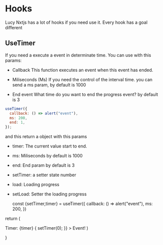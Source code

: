 # Hooks

Lucy Nxtjs has a lot of hooks if you need use it. Every hook has a goal different

## UseTimer

If you need a execute a event in determinate time. You can use with this params:

- Callback
  This function executes an event when this event has ended.
- Miliseconds (Ms)
  If you need the control of the interval time. you can send a ms param, by default is 1000

- End event
  What time do you want to end the progress event? by default is 3

```js
useTimer({
  callback: () => alert("event"),
  ms: 200,
  end: 1,
});
```

and this return a object with this params

- timer: The current value start to end.
- ms: Miliseconds by default is 1000
- end: End param by default is 3
- setTimer: a setter state number
- load: Loading progress
- setLoad: Setter the loading progress

   const {setTimer,timer} = useTimer({
  callback: () => alert("event"),
  ms: 200,
})

return (

<AtomWrapper flexDirection="row" alignItems="center" gap="20px" justifyContent="flex-start">
<AtomText color="white">Timer: {timer}</AtomText>
<AtomButton
  onClick={() => {
    setTimer(0);
  }}
>
  Event! 
</AtomButton>

</AtomWrapper>
)

}

<ExampleUseTimer />
